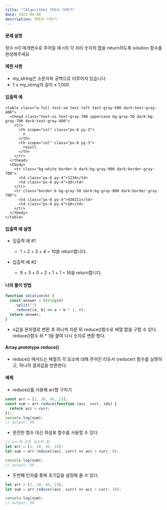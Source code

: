 ```yaml
---
title: "[Algorithm] 자릿수 더하기"
date: 2023-04-06
description: 자릿수 더하기
---
```


#### 문제 설명

정수 n이 매개변수로 주어질 때 n의 각 자리 숫자의 합을 return하도록 solution 함수를 완성해주세요

#### 제한 사항

- my_string은 소문자와 공백으로 이루어져 있습니다.
- 1 ≤ my_string의 길이 ≤ 1,000

#### 입출력 예

    <table class="w-full text-sm text-left text-gray-500 dark:text-gray-400">
      <thead class="text-xs text-gray-700 uppercase bg-gray-50 dark:bg-gray-700 dark:text-gray-400">
        <tr>
          <th scope="col" class="px-6 py-3">
            n
          </th>
          <th scope="col" class="px-6 py-3">
            result
          </th>
        </tr>
      </thead>
      <tbody>
        <tr class="bg-white border-b dark:bg-gray-900 dark:border-gray-700">
          <td class="px-6 py-4">1234</td>
          <td class="px-6 py-4">10</td>
        </tr>
        <tr class="border-b bg-gray-50 dark:bg-gray-800 dark:border-gray-700">
          <td class="px-6 py-4">930211</td>
          <td class="px-6 py-4">16</td>
        </tr>
      </tbody>
    </table>

#### 입출력 예 설명

- 입출력 예 #1

  - 1 + 2 + 3 + 4 = 10을 return합니다.

- 입출력 예 #2

  - 9 + 3 + 0 + 2 + 1 + 1 = 16을 return합니다.

#### 나의 풀이 방법

```js
function solution(n) {
  const answer = String(n)
    .split("")
    .reduce((a, b) => a + b * 1, 0);
  return answer;
}
```

- n값을 문자열로 변환 후 하나씩 자른 뒤 reduce()함수로 배열 합을 구할 수 있다. reduce()함수 뒤 \* 1을 붙여 다시 숫자로 변환 했다.

#### Array.prototype.reduce()

- reduce() 메서드는 배열의 각 요소에 대해 주어진 리듀서 (reducer) 함수를 실행하고, 하나의 결과값을 반환한다.

#### 예제

- reduce()를 사용해 arr합 구하기

```js
const arr = [1, 20, 45, 23];
const sum = arr.reduce(function (acc, curr, idx) {
  return acc + curr;
});
console.log(sum);
// output: 89
```

- 완전한 함수 대신 화살표 함수를 사용할 수 있다.

```js
// arr의 모든 요소의 합
let arr = [1, 20, 45, 23];
let sum = arr.reduce((acc, curr) => acc + curr, 0);

console.log(sum);
// output: 89
```

- 두번째 인자를 통해 초기값을 설정해 줄 수 있다.

```js
let arr = [1, 20, 45, 23];
let sum = arr.reduce((acc, curr) => acc + curr, 10);

console.log(sum);
// output: 99
```
